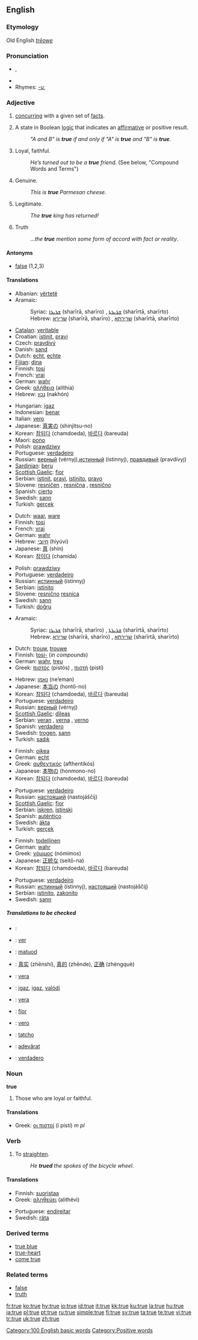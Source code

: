{{wikipedia|dab=true}}
==English==

{{rank|anything|matter|passed|291|true|friend|herself|year}}

===Etymology===
Old English ''[[trēowe]]''

===Pronunciation===
*{{IPA|/truː/}}, {{SAMPA|/tru:/}}
*{{audio|en-us-true.ogg|Audio (US)}}
*Rhymes: [[Rhymes:English:-uː|-uː]]

===Adjective===
{{en-adj|tru|er}}

# {{context|of a statement}} [[concur]]ring with a given set of [[fact]]s.
# {{logic}} A state in Boolean [[logic]] that indicates an [[affirmative]] or positive result.
#:''"A and B" is '''true''' if and only if "A" is '''true''' and "B" is '''true'''.''
# Loyal, faithful.
#:''He’s turned out to be a '''true''' friend.'' (See below, "Compound Words and Terms")
# Genuine.
#:''This is '''true''' Parmesan cheese.''
# Legitimate.
#:''The '''true''' king has returned!''
# Truth
#:''...the '''true''' mention some form of accord with fact or reality''.

====Antonyms====
*[[false]] (1,2,3)

====Translations====
{{trans-top|concurring with a given set of facts}}
*Albanian: [[vërtetë]]
*Aramaic:
*:Syriac: [[ܫܪܝܪܐ]] (sharīrā, sharīro) {{m}}, [[ܫܪܝܪܬܐ]] (sharīrtā, sharīrto) {{f}}
*:Hebrew: [[שרירא]] (sharīrā, sharīro) {{m}}, [[שרירתא]] (sharīrtā, sharīrto) {{f}}
*[[Catalan]]: [[veritable]]
*Croatian: [[istinit]], [[pravi]]
*Czech: [[pravdivý]] {{m}}
*Danish: [[sand]]
*Dutch: [[echt]], [[echte]]
*[[Fijian]]: [[dina]]
*Finnish: [[tosi]]
*French: [[vrai]]
*German: [[wahr]]
*Greek: [[αλήθεια]] (alíthia) {{f}}
*Hebrew: [[נכון]] (nakhón)
{{trans-mid}}
*Hungarian: [[igaz]]
*Indonesian: [[benar]]
*Italian: [[vero]]
*Japanese: [[真実]]の (shinjitsu-no)
*Korean: [[참되다]] (chamdoeda), [[바르다]] (bareuda)
*Maori: [[pono]]
*Polish: [[prawdziwy]]
*Portuguese: [[verdadeiro]]
*Russian: [[верный]] (vérnyj),[[истинный]] (ístinnyj), [[правдивый]] (pravdívyj)
*[[Sardinian]]: [[beru]]
*[[Scottish Gaelic]]: [[fìor]]
*Serbian: [[istinit]], [[pravi]], [[istinito]], [[pravo]]
*Slovene: [[resničen]] {{m}}, [[resnična]] {{f}}, [[resnično]] {{n}}
*Spanish: [[cierto]]
*Swedish: [[sann]]
*Turkish: [[gerçek]]
{{trans-bottom}}

{{trans-top|A state in Boolean logic that indicates an affirmative or positive result}}
*Dutch: [[waar]], [[ware]]
*Finnish: [[tosi]]
*French: [[vrai]]
*German: [[wahr]]
*Hebrew: [[חיובי]] (hiyúvi)
*Japanese: [[真]] (shin)
*Korean: [[참이다]] (chamida)
{{trans-mid}}
*Polish: [[prawdziwy]]
*Portuguese: [[verdadeiro]]
*Russian: [[истинный]] (ístinnyj)
*Serbian: [[istinito]]
*Slovene: [[resnično]] {{n}} [[resnica]] {{f}}
*Swedish: [[sann]]
*Turkish: [[doğru]]
{{trans-bottom}}

{{trans-top|Loyal, faithful}}
*Aramaic:
*:Syriac: [[ܫܪܝܪܐ]] (sharīrā, sharīro) {{m}}, [[ܫܪܝܪܬܐ]] (sharīrtā, sharīrto) {{f}}
*:Hebrew: [[שרירא]] (sharīrā, sharīro) {{m}}, [[שרירתא]] (sharīrtā, sharīrto) {{f}}
*Dutch: [[trouw]], [[trouwe]]
*Finnish: [[tosi-]] (''in compounds'')
*German: [[wahr]], [[treu]]
*Greek: [[πιστός]] (pistós) {{m}}, [[πιστή]] (pistí) {{f}}
{{trans-mid}}
*Hebrew: [[נאמן]] (ne’eman)
*Japanese: [[本当]]の (hontō-no)
*Korean: [[참되다]] (chamdoeda), [[바르다]] (bareuda)
*Portuguese: [[verdadeiro]]
*Russian: [[верный]] (vérnyj)
*[[Scottish Gaelic]]: [[dìleas]]
*Serbian: [[veran]] {{m}}, [[verna]] {{f}}, [[verno]] {{n}}
*Spanish: [[verdadero]]
*Swedish: [[trogen]], [[sann]]
*Turkish: [[sadık]]
{{trans-bottom}}

{{trans-top|Genuine}}
*Finnish: [[oikea]]
*German: [[echt]]
*Greek: [[αυθεντικός]] (afthentikós) {{m}}
*Japanese: [[本物]]の (honmono-no)
*Korean: [[참되다]] (chamdoeda), [[바르다]] (bareuda)
{{trans-mid}}
*Portuguese: [[verdadeiro]]
*Russian: [[наcтоящий]] (nastojáščij)
*[[Scottish Gaelic]]: [[fìor]]
*Serbian: [[iskren]], [[istinski]]
*Spanish: [[auténtico]]
*Swedish: [[äkta]]
*Turkish: [[gerçek]]
{{trans-bottom}}

{{trans-top|Legitimate}}
*Finnish: [[todellinen]]
*German: [[wahr]]
*Greek: [[νόμιμος]] (nómimos) {{m}}
*Japanese: [[正統]]な (seitō-na)
*Korean: [[참되다]] (chamdoeda), [[바르다]] (bareuda)
{{trans-mid}}
*Portuguese: [[verdadeiro]]
*Russian: [[истинный]] (ístinnyj), [[наcтоящий]] (nastojáščij)
*Serbian: [[istinito]], [[zakonito]]
*Swedish: [[sann]]
{{trans-bottom}}

=====Translations to be checked=====
{{checktrans}}
{{top}}
*{{ttbc|Arabic}}: {{ARchar|[[صحيح]]}} {{unicode|(ʂaħíeħ)}}
*{{ttbc|Catalan}}: [[ver#Catalan|ver]]
*{{ttbc|Cebuano}}: [[matuod]]
*{{ttbc|Chinese}}: [[真实]] (zhēnshí), [[真的]] (zhēnde), [[正确]] (zhèngquè)
*{{ttbc|Esperanto}}: [[vera]]
*{{ttbc|Hungarian}}: [[igaz]], [[igaz]], [[valódi]]
*{{ttbc|Ido}}: [[vera]]
*{{ttbc|Irish}}: [[fíor]]
*{{ttbc|Italian}}: [[vero]]
{{mid}}
*{{ttbc|Romany}}: [[tatcho]]
*{{ttbc|Romanian}}: [[adevărat]]
*{{ttbc|Spanish}}: [[verdadero]]
{{bottom}}

===Noun===
'''true''' {{pluralonly}}

# {{italbrac|always with "the"}} Those who are loyal or faithful.

====Translations====
{{top}}
*Greek: [[οι πιστοί]] (i pistí) ''m pl''
{{mid}}
{{bottom}}

===Verb===
{{en-verb|trues|trueing|trued}}

# To [[straighten]].
#: ''He '''trued''' the spokes of the bicycle wheel.''

====Translations====
{{top}}
*Finnish: [[suoristaa]]
*Greek: [[αληθεύει]] (alithévi)
{{mid}}
*Portuguese: [[endireitar]]
*Swedish: [[räta]]
{{bottom}}

===Derived terms===
*[[true blue]]
*[[true-heart]]
*[[come true]]

===Related terms===
*[[false]]
*[[truth]]

[[Category:100 English basic words]]
[[Category:Positive words]]

[[fr:true]]
[[ko:true]]
[[hy:true]]
[[io:true]]
[[id:true]]
[[it:true]]
[[kk:true]]
[[ku:true]]
[[la:true]]
[[hu:true]]
[[ja:true]]
[[pl:true]]
[[pt:true]]
[[ru:true]]
[[simple:true]]
[[fi:true]]
[[sv:true]]
[[ta:true]]
[[te:true]]
[[vi:true]]
[[tr:true]]
[[uk:true]]
[[zh:true]]